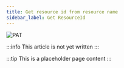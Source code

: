 ```yaml
---
title: Get resource id from resource name
sidebar_label: Get ResourceId
---
```


![PAT](./media/find.svg)

:::info
This article is not yet written
:::

:::tip
This is a placeholder page content
:::